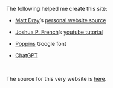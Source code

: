 The following helped me create this site:

* <a href="https://matt-dray.com" target="_blank">Matt Dray</a>'s <a href="https://github.com/matt-dray/personal-site" target="_blank">personal website source</a>

* <a href="https://jfrench.github.io/" target="_blank">Joshua P. French</a>'s <a href="https://www.youtube.com/watch?v=e9qCS8ODs4o&list=PLkrJrLs7xfbXcEKhTCKRSr2VXH4yiBeXo&index=1" target="_blank">youtube tutorial</a>

* <a href="https://fonts.google.com/specimen/Poppins" target="_blank">Poppins</a> Google font

* <a href="https://chatgpt.com" target="_blank">ChatGPT</a>

<br>

The source for this very website is <a href="https://github.com/vincentott/vincentott.github.io" target="_blank">here</a>.